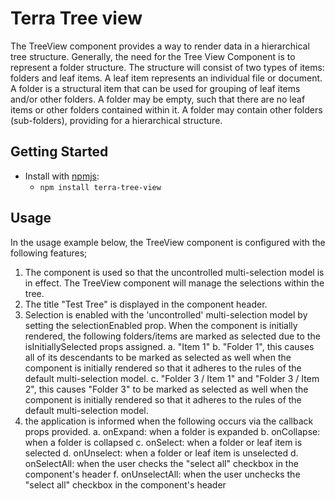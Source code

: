 


<Badge />

# Terra Tree view

The TreeView component provides a way to render data in a hierarchical tree structure. Generally, the need for the Tree View Component is to represent a folder structure. 
The structure will consist of two types of items: folders and leaf items. A leaf item represents an individual file or document. A folder is a structural item that can be used for grouping of leaf items and/or other folders. A folder may be empty, such that there are no leaf items or other folders contained within it. A folder may contain other folders (sub-folders), providing for a hierarchical structure.

## Getting Started

- Install with [npmjs](https://www.npmjs.com):
  - `npm install terra-tree-view`

## Usage

In the usage example below, the TreeView component is configured with the following features;

1. The <TreeView> component is used so that the uncontrolled multi-selection model is in effect. The TreeView component will manage the selections within the tree.
2. The title "Test Tree" is displayed in the component header.
3. Selection is enabled with the 'uncontrolled' multi-selection model by setting the selectionEnabled prop. When the component is initially rendered, the following folders/items are marked as selected due to the isInitiallySelected props assigned.
   a. "Item 1"
   b. "Folder 1", this causes all of its descendants to be marked as selected as well when the component is initially rendered so that it adheres to the rules of the default multi-selection model.
   c. "Folder 3 / Item 1" and "Folder 3 / Item 2", this causes "Folder 3" to be marked as selected as well when the component is initially rendered so that it adheres to the rules of the default multi-selection model.
4. the application is informed when the following occurs via the callback props provided.
   a. onExpand: when a folder is expanded
   b. onCollapse: when a folder is collapsed
   c. onSelect: when a folder or leaf item is selected
   d. onUnselect: when a folder or leaf item is unselected
   d. onSelectAll: when the user checks the "select all" checkbox in the component's header
   f. onUnselectAll: when the user unchecks the "select all" checkbox in the component's header

   